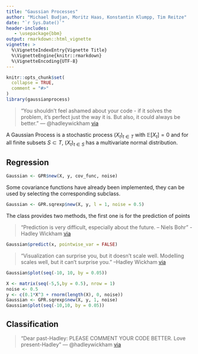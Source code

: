 ```yaml
---
title: "Gaussian Processes"
author: "Michael Budjan, Moritz Haas, Konstantin Klumpp, Tim Reitze"
date: "`r Sys.Date()`"
header-includes:
   - \usepackage{bbm}
output: rmarkdown::html_vignette
vignette: >
  %\VignetteIndexEntry{Vignette Title}
  %\VignetteEngine{knitr::rmarkdown}
  %\VignetteEncoding{UTF-8}
---
```


```r
knitr::opts_chunk$set(
  collapse = TRUE,
  comment = "#>"
)
library(gaussianprocess)
```
> "You shouldn't feel ashamed about your code - if it solves the problem, it's perfect just the way it is. But also, it could always be better." — @hadleywickham
 [via](https://twitter.com/allimoberger/status/1085268564821585921)
 
A Gaussian Process is a stochastic process $(X_t)_{t \in T}$ with $\mathbb{E}\left[ X_t \right] = 0$ and for all finite subsets $S \subset T$, $(X_t)_{t \in S}$ has a multivariate normal distribution.

## Regression
```r
Gaussian <- GPR$new(X, y, cov_func, noise)
```
Some covariance functions have already been implemented, they can be used by selecting the corresponding subclass.

```r
Gaussian <- GPR.sqrexp$new(X, y, l = 1, noise = 0.5)
```
The class provides two methods, the first one is for the prediction of points

> “Prediction is very difficult, especially about the future. – Niels Bohr" - Hadley Wickham
[via](https://www.quora.com/profile/Hadley-Wickham)

```r
Gaussian$predict(x, pointwise_var = FALSE)
```

> "Visualization can surprise you, but it doesn’t scale well. Modelling scales well, but it can’t surprise you." --Hadley Wickham
[via](https://www.johndcook.com/blog/2013/02/07/visualization-modeling-and-surprises/)

```r
Gaussian$plot(seq(-10, 10, by = 0.05))
```

```r
X <- matrix(seq(-5,5,by = 0.5), nrow = 1)
noise <- 0.5
y <- c(0.1*X^3 + rnorm(length(X), 0, noise))
Gaussian <- GPR.sqrexp$new(X, y, 1, noise)
Gaussian$plot(seq(-10,10, by = 0.05))
```

## Classification

> "Dear past-Hadley: PLEASE COMMENT YOUR CODE BETTER. Love present-Hadley" — @hadleywickham
[via](https://twitter.com/hadleywickham/status/718203628528349184)

